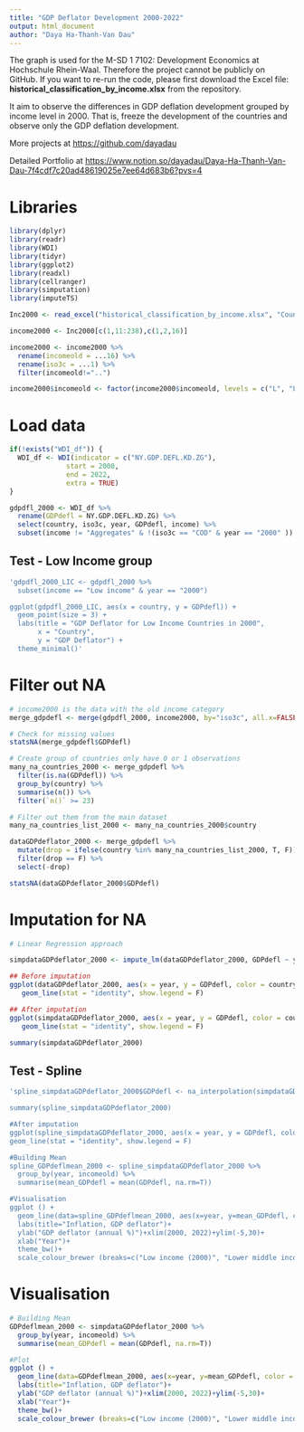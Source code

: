 ```yaml
---
title: "GDP Deflator Development 2000-2022"
output: html_document
author: "Daya Ha-Thanh-Van Dau"
---
```

The graph is used for the M-SD 1 7102: Development Economics at Hochschule Rhein-Waal. Therefore the project cannot be publicly on GitHub. If you want to re-run the code, please first download the Excel file: **historical_classification_by_income.xlsx** from the repository.

It aim to observe the differences in GDP deflation development grouped by income level in 2000. That is, freeze the development of the countries and observe only the GDP deflation development.

More projects at <https://github.com/dayadau>

Detailed Portfolio at <https://www.notion.so/dayadau/Daya-Ha-Thanh-Van-Dau-7f4cdf7c20ad48619025e7ee64d683b6?pvs=4>

# Libraries
```r
library(dplyr)
library(readr)
library(WDI)
library(tidyr)
library(ggplot2)
library(readxl)
library(cellranger)
library(simputation)
library(imputeTS)
```

```r
Inc2000 <- read_excel("historical_classification_by_income.xlsx", "Country Analytical History") 

income2000 <- Inc2000[c(1,11:238),c(1,2,16)]

income2000 <- income2000 %>% 
  rename(incomeold = ...16) %>%
  rename(iso3c = ...1) %>%
  filter(incomeold!="..")

income2000$incomeold <- factor(income2000$incomeold, levels = c("L", "LM", "UM", "H"), labels = c("Low income (2000)", "Lower middle income (2000)", "Upper middle income (2000)", "High income (2000)"))
```

# Load data
```r
if(!exists("WDI_df")) {
  WDI_df <- WDI(indicator = c("NY.GDP.DEFL.KD.ZG"),
              start = 2000,
              end = 2022,
              extra = TRUE)
}

gdpdfl_2000 <- WDI_df %>%
  rename(GDPdefl = NY.GDP.DEFL.KD.ZG) %>% 
  select(country, iso3c, year, GDPdefl, income) %>% 
  subset(income != "Aggregates" & !(iso3c == "COD" & year == "2000" ))

```

## Test - Low Income group
```r
'gdpdfl_2000_LIC <- gdpdfl_2000 %>%
  subset(income == "Low income" & year == "2000")

ggplot(gdpdfl_2000_LIC, aes(x = country, y = GDPdefl)) +
  geom_point(size = 3) +
  labs(title = "GDP Deflator for Low Income Countries in 2000", 
       x = "Country", 
       y = "GDP Deflator") +
  theme_minimal()'
```

# Filter out NA
```r
# income2000 is the data with the old income category
merge_gdpdefl <- merge(gdpdfl_2000, income2000, by="iso3c", all.x=FALSE)

# Check for missing values
statsNA(merge_gdpdefl$GDPdefl)

# Create group of countries only have 0 or 1 observations
many_na_countries_2000 <- merge_gdpdefl %>%
  filter(is.na(GDPdefl)) %>%
  group_by(country) %>%
  summarise(n()) %>%
  filter(`n()` >= 23)

# Filter out them from the main dataset
many_na_countries_list_2000 <- many_na_countries_2000$country

dataGDPdeflator_2000 <- merge_gdpdefl %>%
  mutate(drop = ifelse(country %in% many_na_countries_list_2000, T, F)) %>%
  filter(drop == F) %>%
  select(-drop)

statsNA(dataGDPdeflator_2000$GDPdefl)

```

# Imputation for NA
```r
# Linear Regression approach

simpdataGDPdeflator_2000 <- impute_lm(dataGDPdeflator_2000, GDPdefl ~ year*country) 

## Before imputation
ggplot(dataGDPdeflator_2000, aes(x = year, y = GDPdefl, color = country)) +
   geom_line(stat = "identity", show.legend = F) 

## After imputation
ggplot(simpdataGDPdeflator_2000, aes(x = year, y = GDPdefl, color = country)) +
   geom_line(stat = "identity", show.legend = F) 

summary(simpdataGDPdeflator_2000)

```

## Test - Spline
```r
'spline_simpdataGDPdeflator_2000$GDPdefl <- na_interpolation(simpdataGDPdeflator_2000$GDPdefl, option = "spline")

summary(spline_simpdataGDPdeflator_2000)

#After imputation
ggplot(spline_simpdataGDPdeflator_2000, aes(x = year, y = GDPdefl, color = country)) +
geom_line(stat = "identity", show.legend = F)

#Building Mean
spline_GDPdeflmean_2000 <- spline_simpdataGDPdeflator_2000 %>%
  group_by(year, incomeold) %>%
  summarise(mean_GDPdefl = mean(GDPdefl, na.rm=T))

#Visualisation
ggplot () + 
  geom_line(data=spline_GDPdeflmean_2000, aes(x=year, y=mean_GDPdefl, color = incomeold), size= 1.2)+
  labs(title="Inflation, GDP deflator")+
  ylab("GDP deflator (annual %)")+xlim(2000, 2022)+ylim(-5,30)+
  xlab("Year")+
  theme_bw()+
  scale_colour_brewer (breaks=c("Low income (2000)", "Lower middle income (2000)", "Upper middle income (2000)", "High income (2000)"), palette = "Spectral")'
```

# Visualisation
```r
# Building Mean
GDPdeflmean_2000 <- simpdataGDPdeflator_2000 %>%
  group_by(year, incomeold) %>%
  summarise(mean_GDPdefl = mean(GDPdefl, na.rm=T))

#Plot
ggplot () + 
  geom_line(data=GDPdeflmean_2000, aes(x=year, y=mean_GDPdefl, color = incomeold), size= 1.2)+
  labs(title="Inflation, GDP deflator")+
  ylab("GDP deflator (annual %)")+xlim(2000, 2022)+ylim(-5,30)+
  xlab("Year")+
  theme_bw()+
  scale_colour_brewer (breaks=c("Low income (2000)", "Lower middle income (2000)", "Upper middle income (2000)", "High income (2000)"), palette = "Spectral")

```


